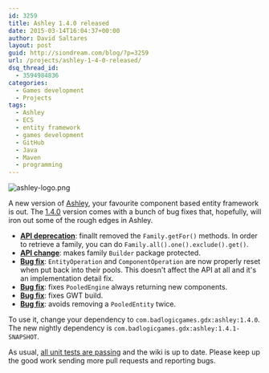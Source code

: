 ```yaml
---
id: 3259
title: Ashley 1.4.0 released
date: 2015-03-14T16:04:37+00:00
author: David Saltares
layout: post
guid: http://siondream.com/blog/?p=3259
url: /projects/ashley-1-4-0-released/
dsq_thread_id:
  - 3594984836
categories:
  - Games development
  - Projects
tags:
  - Ashley
  - ECS
  - entity framework
  - games development
  - GitHub
  - Java
  - Maven
  - programming
---
```


![ashley-logo.png](/img/ashley/ashley-logo.png)

A new version of [Ashley](https://github.com/libgdx/ashley), your favourite component based entity framework is out. The [1.4.0](https://github.com/libgdx/ashley/releases/tag/ashley-1.4.0) version comes with a bunch of bug fixes that, hopefully, will iron out some of the rough edges in Ashley.

  * **[API deprecation](https://github.com/libgdx/ashley/commit/d6222d9ee0cca6f06dd61b04bae6d092497425a5)**: finallt removed the `Family.getFor()` methods. In order to retrieve a family, you can do `Family.all().one().exclude().get()`.
  * **[API change](https://github.com/libgdx/ashley/issues/137)**: makes family `Builder` package protected.
  * **[Bug fix](https://github.com/libgdx/ashley/commit/356cf4097f7c870cccc67cffca62ff3f32f103da)**: `EntityOperation` and `ComponentOperation` are now properly reset when put back into their pools. This doesn't affect the API at all and it's an implementation detail fix.
  * **[Bug fix](https://github.com/libgdx/ashley/commit/eff243f65e98a57c5e1a8045f85465cd1acf085d)**: fixes `PooledEngine` always returning new components.
  * **[Bug fix](https://github.com/libgdx/ashley/issues/135)**: fixes GWT build. 
  * **[Bug fix](https://github.com/libgdx/ashley/commit/cf7a02006d2269cd64976de6e7b56bd7553708de)**: avoids removing a `PooledEntity` twice.

To use it, change your dependency to `com.badlogicgames.gdx:ashley:1.4.0`. The new nightly dependency is `com.badlogicgames.gdx:ashley:1.4.1-SNAPSHOT`.

As usual, [all unit tests are passing](http://libgdx.badlogicgames.com:8080/job/ashley/) and the wiki is up to date. Please keep up the good work sending more pull requests and reporting bugs.